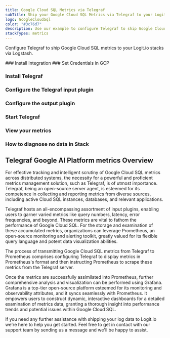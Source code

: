 ```yaml
---
title: Google Cloud SQL Metrics via Telegraf
subTitle: Ship your Google Cloud SQL Metrics via Telegraf to your Logit.io Stack
logo: GoogleCloudSql
color: "#3c76d7"
description: Use our example to configure Telegraf to ship Google Cloud SQL metrics to Logit.io. Configure Telegraf to send Google Cloud SQL metrics to Logstash or Elastic.
stackTypes: metrics
---
```


Configure Telegraf to ship Google Cloud SQL metrics to your Logit.io stacks via Logstash.

<Steps>
  ### Install Integration
  <InstallIntegration/>
  ### Set Credentials in GCP

  <SetGCPCredentials intro="Google Cloud SQL, a NoSQL database service on Google Cloud, caters to large-scale, low-latency data storage and access. Effective monitoring of SQL metrics using Telegraf, Prometheus for alerting, and Grafana for data visualization can enhance database management, leading to improved performance and data accessibility."/>
  
  ### Install Telegraf

  <InstallTelegraf />

  ### Configure the Telegraf input plugin

  <TelegrafStackDriverInput metric_type="cloudsql.googleapis.com"/>

  ### Configure the output plugin

  <TelegrafOutputPlugin />

  ### Start Telegraf

  <StartTelegraf />

  ### View your metrics

  <LaunchStack stackType="metrics" 
    source="Google_Cloud_SQL_Metrics_via_Telegraf" 
    utmMedium="metrics" utmCampaign="telegraf-GoogleCloudSQL-metrics" />

  ### How to diagnose no data in Stack

  <DiagnoseNoData />
</Steps>

## Telegraf Google AI Platform metrics Overview

For effective tracking and intelligent scrutiny of Google Cloud SQL metrics across distributed systems, 
the necessity for a powerful and proficient metrics management solution, such as Telegraf, is of utmost 
importance. Telegraf, being an open-source server agent, is esteemed for its competence in collecting 
and reporting metrics from diverse sources, including active Cloud SQL instances, databases, and relevant applications.

Telegraf hosts an all-encompassing assortment of input plugins, enabling users to garner varied metrics 
like query numbers, latency, error frequencies, and beyond. These metrics are vital to fathom the 
performance of Google Cloud SQL. For the storage and examination of these accumulated metrics, 
organizations can leverage Prometheus, an open-source monitoring and alerting toolkit, greatly valued 
for its flexible query language and potent data visualization abilities.

The process of transmitting Google Cloud SQL metrics from Telegraf to Prometheus comprises configuring 
Telegraf to display metrics in Prometheus's format and then instructing Prometheus to scrape these 
metrics from the Telegraf server.

Once the metrics are successfully assimilated into Prometheus, further comprehensive analysis and 
visualization can be performed using Grafana. Grafana is a top-tier open-source platform esteemed 
for its monitoring and observability attributes, and it syncs seamlessly with Prometheus. It 
empowers users to construct dynamic, interactive dashboards for a detailed examination of metrics 
data, granting a thorough insight into performance trends and potential issues within Google Cloud SQL.

If you need any further assistance with shipping your log data to Logit.io we're here to help you 
get started. Feel free to get in contact with our support team by 
sending us a message <IntercomButton text="via live chat" /> and we'll be happy to assist.
